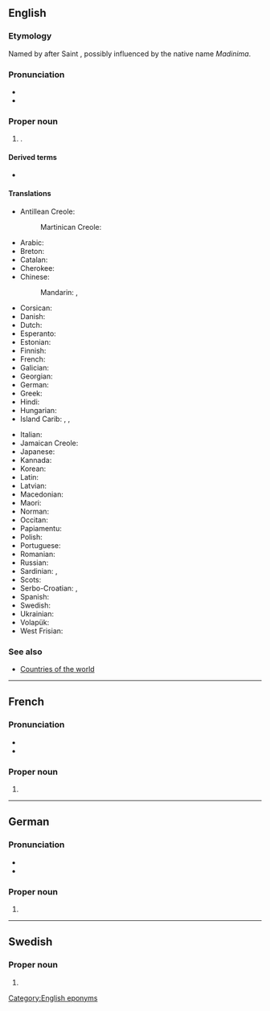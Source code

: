 ==English==
{{wikipedia}}

===Etymology===
Named by {{w|Christopher Columbus}} after Saint {{w|Martin of Tours}}, possibly influenced by the native name ''Madinima''.

===Pronunciation===
* {{IPA|en|/ˌmɑːtɪˈniːk/}}
* {{audio|en|LL-Q1860 (eng)-Vealhurl-Martinique.wav|Audio (UK)}}

===Proper noun===
{{en-proper noun}}

# {{place|en|island/overseas department/and/region|c/France|in the|r/Caribbean|official=Department of Martinique}}.

====Derived terms====
* {{l|en|Martinican}}

====Translations====
{{trans-top|Island and, overseas department and region of France}}
* Antillean Creole: {{t|gcf|Matinik|f}}
*: Martinican Creole: {{t|gcf|Matnik|f}}
* Arabic: {{t|ar|مَارْتِينِيك|m|tr=martinīk}}
* Breton: {{t|br|Martinik}}
* Catalan: {{t+|ca|Martinica|f}}
* Cherokee: {{t|chr|ᎹᏘᏂᎨ}}
* Chinese:
*: Mandarin: {{t+|cmn|馬提尼克|sc=Hani}}, {{t+|cmn|马提尼克|tr=Mǎtíníkè|sc=Hani}}
* Corsican: {{t|co|Martinica|f}}
* Danish: {{t|da|Martinique}}
* Dutch: {{t+|nl|Martinique|n}}
* Esperanto: {{t|eo|Martiniko}}
* Estonian: {{t+|et|Martinique}}
* Finnish: {{t+|fi|Martinique}}
* French: {{t+|fr|Martinique|f}}
* Galician: {{t|gl|Martinica|f}}
* Georgian: {{t|ka|მარტინიკა}}
* German: {{t+|de|Martinique}}
* Greek: {{t+|el|Μαρτινίκα|f}}
* Hindi: {{t|hi|मार्तिनीक}}
* Hungarian: {{t+|hu|Martinique}}
* Island Carib: {{t|crb|Madinina}}, {{t|crb|Madiana}}, {{t|crb|Madanina}}
{{trans-mid}}
* Italian: {{t|it|Martinica|f}}
* Jamaican Creole: {{t|jam|Maatiniik}}
* Japanese: {{t|ja|マルティニーク|tr=Marutinīku|sc=Jpan}}
* Kannada: {{t|kn|ಮಾರ್ಟಿನಿಕ್}}
* Korean: {{t|ko|^마르티니크}}
* Latin: {{t|la|Martinica|f}}
* Latvian: {{t|lv|Martinika|f}}
* Macedonian: {{t|mk|Мартиник|m}}
* Maori: {{t|mi|Mātiniki}}
* Norman: {{t|nrf|Martinique|f}}
* Occitan: {{t|oc|Martinica|f}}
* Papiamentu: {{t|pap|Martinik|}}
* Polish: {{t+|pl|Martynika}}
* Portuguese: {{t+|pt|Martinica|f}}
* Romanian: {{t|ro|Martinica|f}}
* Russian: {{t+|ru|Мартини́ка|f}}
* Sardinian: {{t|sc|Martinica|f}}, {{t|sc|Martinìca|f}}
* Scots: {{t|sco|Martinique}}
* Serbo-Croatian: {{t|sh|Martinika|f}}, {{t|sh|Martinik|m}}
* Spanish: {{t+|es|Martinica|f}}
* Swedish: {{t|sv|Martinique}}
* Ukrainian: {{t|uk|Мартиніка|f}}
* Volapük: {{t+|vo|Martinikeän}}
* West Frisian: {{t|fy|Martinyk|n}}
{{trans-bottom}}

===See also===
* [[Appendix:Countries of the world|Countries of the world]]

[[Category:English eponyms]]

----

==French==
{{wikipedia|lang=fr}}

===Pronunciation===
* {{fr-IPA}}
* {{audio|fr|Fr-Martinique.ogg|Audio}}

===Proper noun===
{{fr-proper noun|f}}

# {{place|fr|island/overseas department/and/region|c/France|in the|r/Caribbean|t=Martinique}}

----

==German==
{{wikipedia|lang=de}}

===Pronunciation===
* {{IPA|de|/maʁˈtiːnik/|/maɐ̯ˈtiːnik/}}
* {{audio|de|De-Martinique.ogg|Audio}}

===Proper noun===
{{de-proper noun|n}}

# {{place|de|island/overseas department/and/region|c/France|in the|r/Caribbean|t=Martinique}}

----

==Swedish==
{{wikipedia|lang=sv}}

===Proper noun===
{{sv-proper noun|n}}

# {{place|sv|island/overseas department/and/region|c/France|in the|r/Caribbean|t=Martinique}}